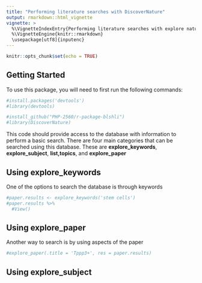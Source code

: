 ```yaml
---
title: "Performing literature searches with DiscoverNature"
output: rmarkdown::html_vignette
vignette: >
  %\VignetteIndexEntry{Performing literature searches with explore nature}
  %\VignetteEngine{knitr::rmarkdown}
  \usepackage[utf8]{inputenc}
---
```


```r
knitr::opts_chunk$set(echo = TRUE)
```

## Getting Started

To use this package, you will need to first run the following commands:

```r
#install.packages('devtools')
#library(devtools)

#install_github("PHP-2560/r-package-blshli")
#library(DiscoverNature)
```
This code should provide access to the database with information to perform a basic search. There are four main categories that can be searched using this database. These are **explore_keywords**, **explore_subject**, **list,topics**, and **explore_paper**


## Using explore_keywords
One of the options to search the database is through keywords
```r
#paper.results <- explore_keywords('stem cells')
#paper.results %>%
  #View()
```


## Using explore_paper
Another way to search is by using aspects of the paper
```r
#explore_paper(.title = 'Tppp3+', res = paper.results)
```


## Using explore_subject
